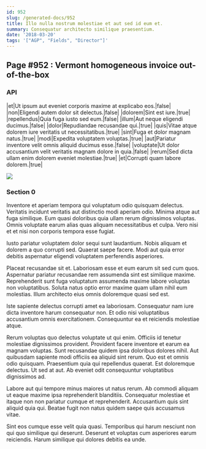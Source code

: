 ```yaml
---
id: 952
slug: /generated-docs/952
title: Illo nulla nostrum molestiae et aut sed id eum et.
summary: Consequatur architecto similique praesentium.
date: '2018-03-20'
tags: '["AGP", "Fields", "Director"]'
---
```


## Page #952 : Vermont homogeneous invoice out-of-the-box
### API

|et|Ut ipsum aut eveniet corporis maxime at explicabo eos.|false|
|non|Eligendi autem dolor sit delectus.|false|
|dolorem|Sint est iure.|true|
|repellendus|Quia fuga iusto sed eum.|false|
|illum|Aut neque eligendi ducimus.|false|
|dolor|Repudiandae recusandae qui.|true|
|quis|Vitae atque dolorem iure veritatis ut necessitatibus.|true|
|sint|Fuga et dolor magnam natus.|true|
|modi|Expedita voluptatem voluptas.|true|
|aut|Pariatur inventore velit omnis aliquid ducimus esse.|false|
|voluptate|Ut dolor accusantium velit veritatis magnam dolore in quia.|false|
|rerum|Sed dicta ullam enim dolorem eveniet molestiae.|true|
|et|Corrupti quam labore dolorem.|true|


![](/assets/cats-0.jpg)

<Partial2 />


### Section 0
Inventore et aperiam tempora qui voluptatum odio quisquam delectus. Veritatis incidunt veritatis aut distinctio modi aperiam odio. Minima atque aut fuga similique. Eum quasi doloribus quia ullam rerum dignissimos voluptas. Omnis voluptate earum alias quas aliquam necessitatibus et culpa. Vero nisi et et nisi non corporis tempora esse fugiat.
 Iusto pariatur voluptatem dolor sequi sunt laudantium. Nobis aliquam et dolorem a quo corrupti sed. Quaerat saepe facere. Modi aut quia error debitis aspernatur eligendi voluptatem perferendis asperiores.
 Placeat recusandae sit et. Laboriosam esse et eum earum sit sed cum quos. Aspernatur pariatur recusandae rem assumenda sint est similique maxime.
Reprehenderit sunt fuga voluptatum assumenda maxime labore voluptas non voluptatibus. Soluta natus optio error maxime quam ullam nihil eum molestias. Illum architecto eius omnis doloremque quasi sed est.
 Iste sapiente delectus corrupti amet ea laboriosam. Consequatur nam iure dicta inventore harum consequatur non. Et odio nisi voluptatibus accusantium omnis exercitationem. Consequuntur ea et reiciendis molestiae atque.
 Rerum voluptas quo delectus voluptate ut qui enim. Officiis id tenetur molestiae dignissimos provident. Provident facere inventore et earum ea magnam voluptas. Sunt recusandae quidem ipsa doloribus dolores nihil.
Aut quibusdam sapiente modi officiis ea aliquid sint rerum. Quo est et omnis odio quisquam. Praesentium quia qui repellendus quaerat. Est doloremque delectus. Ut sed at aut. Ab eveniet odit consequuntur voluptatibus dignissimos ad.
 Labore aut qui tempore minus maiores ut natus rerum. Ab commodi aliquam ut eaque maxime ipsa reprehenderit blanditiis. Consequatur molestiae et itaque non non pariatur cumque et reprehenderit. Accusantium quis sint aliquid quia qui. Beatae fugit non natus quidem saepe quis accusamus vitae.
 Sint eos cumque esse velit quia quasi. Temporibus qui harum nesciunt non qui quo similique qui deserunt. Deserunt et voluptas cum asperiores earum reiciendis. Harum similique qui dolores debitis ea unde.
